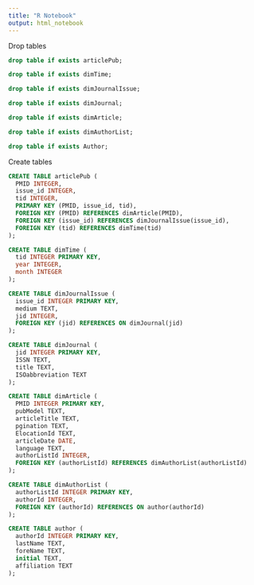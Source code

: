```yaml
---
title: "R Notebook"
output: html_notebook
---
```


Drop tables
```sql
drop table if exists articlePub;
```

```sql
drop table if exists dimTime;
```

```sql
drop table if exists dimJournalIssue;
```

```sql
drop table if exists dimJournal;
```

```sql
drop table if exists dimArticle;
```

```sql
drop table if exists dimAuthorList;
```

```sql
drop table if exists Author;
```

Create tables
```sql
CREATE TABLE articlePub (
  PMID INTEGER,
  issue_id INTEGER,
  tid INTEGER,
  PRIMARY KEY (PMID, issue_id, tid),
  FOREIGN KEY (PMID) REFERENCES dimArticle(PMID),
  FOREIGN KEY (issue_id) REFERENCES dimJournalIssue(issue_id),
  FOREIGN KEY (tid) REFERENCES dimTime(tid)
);

CREATE TABLE dimTime (
  tid INTEGER PRIMARY KEY,
  year INTEGER,
  month INTEGER
);

CREATE TABLE dimJournalIssue (
  issue_id INTEGER PRIMARY KEY,
  medium TEXT,
  jid INTEGER,
  FOREIGN KEY (jid) REFERENCES ON dimJournal(jid)
); 

CREATE TABLE dimJournal (
  jid INTEGER PRIMARY KEY,
  ISSN TEXT,
  title TEXT,
  ISOabbreviation TEXT
);

CREATE TABLE dimArticle (
  PMID INTEGER PRIMARY KEY,
  pubModel TEXT,
  articleTitle TEXT,
  pgination TEXT,
  ElocationId TEXT,
  articleDate DATE,
  language TEXT,
  authorListId INTEGER,
  FOREIGN KEY (authorListId) REFERENCES dimAuthorList(authorListId)
);

CREATE TABLE dimAuthorList (
  authorListId INTEGER PRIMARY KEY,
  authorId INTEGER,
  FOREIGN KEY (authorId) REFERENCES ON author(authorId)
);

CREATE TABLE author (
  authorId INTEGER PRIMARY KEY,
  lastName TEXT,
  foreName TEXT,
  initial TEXT,
  affiliation TEXT
);


```